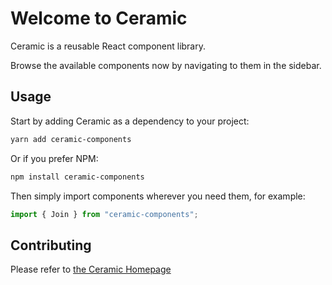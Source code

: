 
<Meta title="Introduction" />

# Welcome to Ceramic

Ceramic is a reusable React component library.

Browse the available components now by navigating to them in the sidebar.

## Usage

Start by adding Ceramic as a dependency to your project:

```bash
yarn add ceramic-components
```

Or if you prefer NPM:

```bash
npm install ceramic-components
```

Then simply import components wherever you need them, for example:

```js
import { Join } from "ceramic-components";
```

## Contributing

Please refer to [the Ceramic Homepage](https://github.com/fildon/ceramic)
